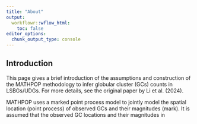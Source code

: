 ```yaml
---
title: "About"
output:
  workflowr::wflow_html:
    toc: false
editor_options:
  chunk_output_type: console
---
```


## Introduction

This page gives a brief introduction of the assumptions and construction of the MATHPOP methodology to infer globular cluster (GCs) counts in LSBGs/UDGs. For more details, see the original paper by Li et al. (2024).

MATHPOP uses a marked point process model to jointly model the spatial location (point process) of observed GCs and their magnitudes (mark). It is assumed that the observed GC locations and their magnitudes in 



